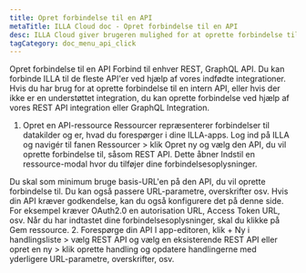 ```yaml
---
title: Opret forbindelse til en API
metaTitle: ILLA Cloud doc - Opret forbindelse til en API
desc: ILLA Cloud giver brugeren mulighed for at oprette forbindelse til enhver REST, GraphQL API
tagCategory: doc_menu_api_click
---
```


Opret forbindelse til en API
Forbind til enhver REST, GraphQL API.
Du kan forbinde ILLA til de fleste API'er ved hjælp af vores indfødte integrationer. Hvis du har brug for at oprette forbindelse til en intern API, eller hvis der ikke er en understøttet integration, du kan oprette forbindelse ved hjælp af vores REST API integration eller GraphQL Integration.

1.  Opret en API-ressource 
    Ressourcer repræsenterer forbindelser til datakilder og er, hvad du forespørger i dine ILLA-apps. Log ind på ILLA og navigér til fanen Ressourcer > klik Opret ny og vælg den API, du vil oprette forbindelse til, såsom REST API. Dette åbner Indstil en ressource-modal hvor du tilføjer dine forbindelsesoplysninger.

Du skal som minimum bruge basis-URL'en på den API, du vil oprette forbindelse til. Du kan også passere URL-parametre, overskrifter osv. Hvis din API kræver godkendelse, kan du også konfigurere det på denne side. For eksempel kræver OAuth2.0 en autorisation URL, Access Token URL, osv. Når du har indtastet dine forbindelsesoplysninger, skal du klikke på Gem ressource. 
2\. Forespørge din API
I app-editoren, klik + Ny i handlingsliste > vælg REST API og vælg en eksisterende REST API eller opret en ny > klik oprette handling og opdatere handlingerne med yderligere URL-parametre, overskrifter, osv.
